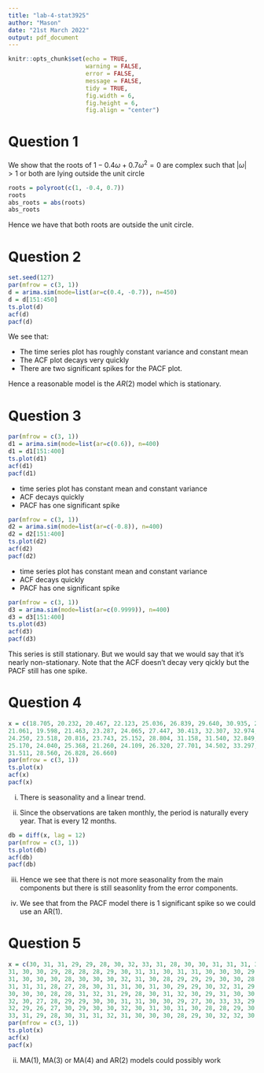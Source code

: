 ```yaml
---
title: "lab-4-stat3925"
author: "Mason"
date: "21st March 2022"
output: pdf_document 
---
```


```r
knitr::opts_chunk$set(echo = TRUE, 
                      warning = FALSE,
                      error = FALSE,
                      message = FALSE,
                      tidy = TRUE,
                      fig.width = 6, 
                      fig.height = 6, 
                      fig.align = "center")
```

# Question 1
We show that the roots of $1 - 0.4\omega + 0.7\omega^2 = 0$ are complex such that $\left|\omega\right| > 1$ or both are lying outside the unit circle

```r
roots = polyroot(c(1, -0.4, 0.7))
roots
abs_roots = abs(roots)
abs_roots
```
Hence we have that both roots are outside the unit circle. 

# Question 2

```r
set.seed(127)
par(mfrow = c(3, 1))
d = arima.sim(mode=list(ar=c(0.4, -0.7)), n=450)
d = d[151:450]
ts.plot(d)
acf(d)
pacf(d)
```
We see that: 

- The time series plot has roughly constant variance and constant mean
- The ACF plot decays very quickly
- There are two significant spikes for the PACF plot. 

Hence a reasonable model is the $AR(2)$ model which is stationary. 

# Question 3
```r
par(mfrow = c(3, 1))
d1 = arima.sim(mode=list(ar=c(0.6)), n=400)
d1 = d1[151:400]
ts.plot(d1)
acf(d1)
pacf(d1)
```
- time series plot has constant mean and constant variance
- ACF decays quickly
- PACF has one significant spike

```r
par(mfrow = c(3, 1))
d2 = arima.sim(mode=list(ar=c(-0.8)), n=400)
d2 = d2[151:400]
ts.plot(d2)
acf(d2)
pacf(d2)
```
- time series plot has constant mean and constant variance
- ACF decays quickly
- PACF has one significant spike

```r
par(mfrow = c(3, 1))
d3 = arima.sim(mode=list(ar=c(0.9999)), n=400)
d3 = d3[151:400]
ts.plot(d3)
acf(d3)
pacf(d3)
```
This series is still stationary. But we would say that we would say that it's nearly non-stationary. Note that the ACF doesn't decay very qickly but the PACF still has one spike. 


# Question 4
```r
x = c(18.705, 20.232, 20.467, 22.123, 25.036, 26.839, 29.640, 30.935, 28.278, 24.235, 22.370, 21.224,
21.061, 19.598, 21.463, 23.287, 24.065, 27.447, 30.413, 32.307, 32.974, 29.973, 23.986, 26.953,
24.250, 23.518, 20.816, 23.743, 25.152, 28.804, 31.158, 31.540, 32.849, 33.748, 31.910, 27.609,
25.170, 24.040, 25.368, 21.260, 24.109, 26.320, 27.701, 34.502, 33.297, 31.252, 35.173, 36.207,
31.511, 28.560, 26.828, 26.660)
par(mfrow = c(3, 1))
ts.plot(x)
acf(x)
pacf(x)
```
(i) There is seasonality and a linear trend. 

(ii) Since the observations are taken monthly, the period is naturally every year. That is every 12 months. 

```r
db = diff(x, lag = 12)
par(mfrow = c(3, 1))
ts.plot(db)
acf(db)
pacf(db)
```

(iii) Hence we see that there is not more seasonality from the main components but there is still seasonlity from the error components. 

(iv) We see that from the PACF model there is 1 significant spike so we could use an AR(1). 

# Question 5

```r
x = c(30, 31, 31, 29, 29, 28, 30, 32, 33, 31, 28, 30, 30, 31, 31, 31, 30, 29, 30, 30, 32, 29, 28, 29, 30,
31, 30, 30, 29, 28, 28, 28, 29, 30, 31, 31, 30, 31, 31, 30, 30, 30, 29, 29, 28, 30, 29, 29, 30, 31,
31, 30, 30, 30, 28, 30, 30, 30, 32, 31, 30, 28, 29, 29, 29, 30, 30, 28, 30, 29, 29, 29, 29, 29, 30,
31, 31, 31, 28, 27, 28, 30, 31, 31, 30, 31, 30, 29, 29, 30, 32, 31, 29, 29, 27, 28, 30, 31, 31, 32,
30, 30, 30, 28, 28, 31, 32, 31, 29, 28, 30, 31, 32, 30, 29, 31, 30, 30, 30, 29, 29, 28, 26, 27, 30,
32, 30, 27, 28, 29, 29, 30, 30, 31, 31, 30, 30, 29, 27, 30, 33, 33, 29, 28, 27, 28, 29, 30, 30, 31,
32, 29, 26, 27, 30, 29, 30, 30, 32, 30, 31, 30, 31, 30, 28, 28, 29, 30, 31, 30, 28, 29, 30, 29, 30,
33, 31, 29, 28, 30, 31, 31, 32, 31, 30, 30, 30, 28, 29, 30, 32, 32, 30, 30, 30, 29, 29, 30, 30, 29)
par(mfrow = c(3, 1))
ts.plot(x)
acf(x)
pacf(x)
```

(ii) MA(1), MA(3) or MA(4) and AR(2) models could possibly work